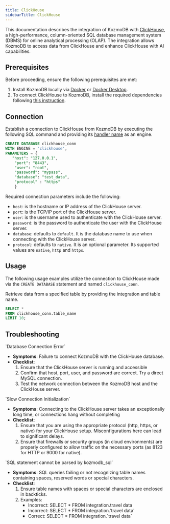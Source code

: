 ```yaml
---
title: ClickHouse
sidebarTitle: ClickHouse
---
```


This documentation describes the integration of KozmoDB with [ClickHouse](https://clickhouse.com/docs/en/intro), a high-performance, column-oriented SQL database management system (DBMS) for online analytical processing (OLAP).
The integration allows KozmoDB to access data from ClickHouse and enhance ClickHouse with AI capabilities.

## Prerequisites

Before proceeding, ensure the following prerequisites are met:

1. Install KozmoDB locally via [Docker](/setup/self-hosted/docker) or [Docker Desktop](/setup/self-hosted/docker-desktop).
2. To connect ClickHouse to KozmoDB, install the required dependencies following [this instruction](/setup/self-hosted/docker#install-dependencies).

## Connection

Establish a connection to ClickHouse from KozmoDB by executing the following SQL command and providing its [handler name](https://github.com/digitranslab/kozmodb/tree/main/kozmodb/integrations/handlers/clickhouse_handler) as an engine.

```sql
CREATE DATABASE clickhouse_conn
WITH ENGINE = 'clickhouse', 
PARAMETERS = {
   "host": "127.0.0.1",
    "port": "8443",
    "user": "root",
    "password": "mypass",
    "database": "test_data",
    "protocol" : "https" 
    }
```

Required connection parameters include the following:

* `host`: is the hostname or IP address of the ClickHouse server.
* `port`: is the TCP/IP port of the ClickHouse server.
* `user`: is the username used to authenticate with the ClickHouse server.
* `password`: is the password to authenticate the user with the ClickHouse server.
* `database`: defaults to `default`. It is the database name to use when connecting with the ClickHouse server.
* `protocol`: defaults to `native`. It is an optional parameter. Its supported values are `native`, `http` and `https`.

## Usage

The following usage examples utilize the connection to ClickHouse made via the `CREATE DATABASE` statement and named `clickhouse_conn`.

Retrieve data from a specified table by providing the integration and table name.

```sql
SELECT *
FROM clickhouse_conn.table_name
LIMIT 10;
```

## Troubleshooting

<Warning>
`Database Connection Error`

* **Symptoms**: Failure to connect KozmoDB with the ClickHouse database.
* **Checklist**:
    1. Ensure that the ClickHouse server is running and accessible
    2. Confirm that host, port, user, and password are correct. Try a direct MySQL connection.
    3. Test the network connection between the KozmoDB host and the ClickHouse server.
</Warning>

<Warning>
`Slow Connection Initialization`

* **Symptoms**: Connecting to the ClickHouse server takes an exceptionally long time, or connections hang without completing
* **Checklist**:
    1. Ensure that you are using the appropriate protocol (http, https, or native) for your ClickHouse setup. Misconfigurations here can lead to significant delays.
    2. Ensure that firewalls or security groups (in cloud environments) are properly configured to allow traffic on the necessary ports (as 8123 for HTTP or 9000 for native).
</Warning>

<Warning>
`SQL statement cannot be parsed by kozmodb_sql`

* **Symptoms**: SQL queries failing or not recognizing table names containing spaces, reserved words or special characters.
* **Checklist**:
    1. Ensure table names with spaces or special characters are enclosed in backticks.
    2. Examples:
        * Incorrect: SELECT * FROM integration.travel data
        * Incorrect: SELECT * FROM integration.'travel data'
        * Correct: SELECT * FROM integration.\`travel data\`
</Warning>
